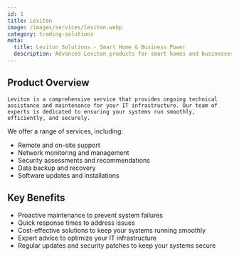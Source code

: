 ```yaml
---
id: 1
title: Leviton
image: /images/services/leviton.webp
category: trading-solutions
meta:
  title: Leviton Solutions - Smart Home & Business Power
  description: Advanced Leviton products for smart homes and businesses. From energy-efficient lighting and dimmers to EV charging and network solutions, we deliver safety, innovation, and convenience.
---
```


## Product Overview
    Leviton is a comprehensive service that provides ongoing technical assistance and maintenance for your IT infrastructure. Our team of experts is dedicated to ensuring your systems run smoothly, efficiently, and securely.

We offer a range of services, including:

- Remote and on-site support
- Network monitoring and management
- Security assessments and recommendations
- Data backup and recovery
- Software updates and installations

## Key Benefits
- Proactive maintenance to prevent system failures
- Quick response times to address issues
- Cost-effective solutions to keep your systems running smoothly
- Expert advice to optimize your IT infrastructure
- Regular updates and security patches to keep your systems secure

